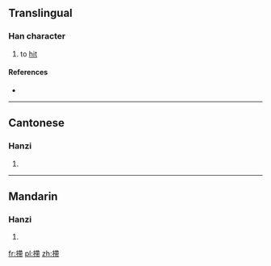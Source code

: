 ==Translingual==

===Han character===
{{Han char|rn=64|rad=手|as=11|sn=14|four=|canj=手大心月 (QKPB)|ids=⿰[[扌]][[帶]]}}

# {{label|zh|Cantonese}} to [[hit]]

====References====
* {{Han ref|kx=0449.280|dkj=12578|dj=0800.140|hdz=31942.050|uh=6455|ud=25685}}

----

==Cantonese==

===Hanzi===
{{yue-hanzi|jyut=[[cai3]]|y=chai3}}

# {{defn|lang=yue|sort=手11}}

----

==Mandarin==

===Hanzi===
{{cmn-hanzi|pin=[[dì]] ([[di4]])|wg=ti<sup>4</sup>}}

# {{defn|lang=cmn|sort=手11}}

[[fr:摕]]
[[pl:摕]]
[[zh:摕]]